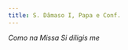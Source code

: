 ```yaml
---
title: S. Dâmaso I, Papa e Conf.
---
```


<em>Como na Missa Si díligis me</em>


<LinkCard
  href="/missal/comum/sumospontifices"
  title="Um ou Muitos Sumos Pontífices - Missa Si díligis me"
/>
